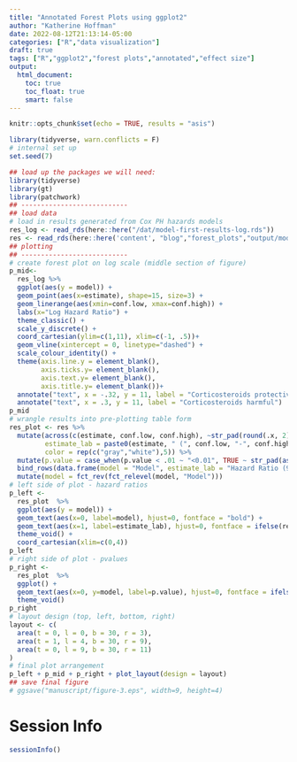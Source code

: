 ```yaml
---
title: "Annotated Forest Plots using ggplot2"
author: "Katherine Hoffman"
date: 2022-08-12T21:13:14-05:00
categories: ["R","data visualization"]
draft: true
tags: ["R","ggplot2","forest plots","annotated","effect size"]
output: 
  html_document:
    toc: true
    toc_float: true
    smart: false
---
```


```r
knitr::opts_chunk$set(echo = TRUE, results = "asis")
```


```r
library(tidyverse, warn.conflicts = F)
# internal set up
set.seed(7)
```

```r
## load up the packages we will need: 
library(tidyverse)
library(gt)
library(patchwork)
## ---------------------------
## load data
# load in results generated from Cox PH hazards models
res_log <- read_rds(here::here("/dat/model-first-results-log.rds"))
res <- read_rds(here::here('content', "blog","forest_plots","output/model-first-results.rds"))
## plotting
## ---------------------------
# create forest plot on log scale (middle section of figure)
p_mid<-
  res_log %>%
  ggplot(aes(y = model)) + 
  geom_point(aes(x=estimate), shape=15, size=3) +
  geom_linerange(aes(xmin=conf.low, xmax=conf.high)) +
  labs(x="Log Hazard Ratio") +
  theme_classic() +
  scale_y_discrete() +
  coord_cartesian(ylim=c(1,11), xlim=c(-1, .5))+
  geom_vline(xintercept = 0, linetype="dashed") +
  scale_colour_identity() +
  theme(axis.line.y = element_blank(),
        axis.ticks.y= element_blank(),
        axis.text.y= element_blank(),
        axis.title.y= element_blank())+
  annotate("text", x = -.32, y = 11, label = "Corticosteroids protective") +
  annotate("text", x = .3, y = 11, label = "Corticosteroids harmful")
p_mid
# wrangle results into pre-plotting table form
res_plot <- res %>%
  mutate(across(c(estimate, conf.low, conf.high), ~str_pad(round(.x, 2), width=4, pad="0", side="right")),
         estimate_lab = paste0(estimate, " (", conf.low, "-", conf.high,")"),
         color = rep(c("gray","white"),5)) %>%
  mutate(p.value = case_when(p.value < .01 ~ "<0.01", TRUE ~ str_pad(as.character(round(p.value, 2)),width=4,pad="0",side="right"))) %>%
  bind_rows(data.frame(model = "Model", estimate_lab = "Hazard Ratio (95% CI)", conf.low = "", conf.high="",p.value="p-value")) %>%
  mutate(model = fct_rev(fct_relevel(model, "Model")))
# left side of plot - hazard ratios
p_left <-
  res_plot  %>%
  ggplot(aes(y = model)) + 
  geom_text(aes(x=0, label=model), hjust=0, fontface = "bold") +
  geom_text(aes(x=1, label=estimate_lab), hjust=0, fontface = ifelse(res_plot$estimate_lab == "Hazard Ratio (95% CI)", "bold", "plain")) +
  theme_void() +
  coord_cartesian(xlim=c(0,4))
p_left
# right side of plot - pvalues
p_right <-
  res_plot  %>%
  ggplot() +
  geom_text(aes(x=0, y=model, label=p.value), hjust=0, fontface = ifelse(res_plot$p.value == "p-value", "bold", "plain")) +
  theme_void() 
p_right
# layout design (top, left, bottom, right)
layout <- c(
  area(t = 0, l = 0, b = 30, r = 3),
  area(t = 1, l = 4, b = 30, r = 9),
  area(t = 0, l = 9, b = 30, r = 11)
)
# final plot arrangement
p_left + p_mid + p_right + plot_layout(design = layout)
## save final figure
# ggsave("manuscript/figure-3.eps", width=9, height=4)
```


# Session Info

```r
sessionInfo()
```